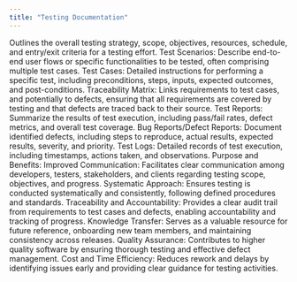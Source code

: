 ```yaml
---
title: "Testing Documentation"
---
```


Outlines the overall testing strategy, scope, objectives, resources, schedule, and entry/exit criteria for a testing effort.
Test Scenarios:
Describe end-to-end user flows or specific functionalities to be tested, often comprising multiple test cases.
Test Cases:
Detailed instructions for performing a specific test, including preconditions, steps, inputs, expected outcomes, and post-conditions.
Traceability Matrix:
Links requirements to test cases, and potentially to defects, ensuring that all requirements are covered by testing and that defects are traced back to their source.
Test Reports:
Summarize the results of test execution, including pass/fail rates, defect metrics, and overall test coverage.
Bug Reports/Defect Reports:
Document identified defects, including steps to reproduce, actual results, expected results, severity, and priority.
Test Logs:
Detailed records of test execution, including timestamps, actions taken, and observations.
Purpose and Benefits:
Improved Communication:
Facilitates clear communication among developers, testers, stakeholders, and clients regarding testing scope, objectives, and progress.
Systematic Approach:
Ensures testing is conducted systematically and consistently, following defined procedures and standards.
Traceability and Accountability:
Provides a clear audit trail from requirements to test cases and defects, enabling accountability and tracking of progress.
Knowledge Transfer:
Serves as a valuable resource for future reference, onboarding new team members, and maintaining consistency across releases.
Quality Assurance:
Contributes to higher quality software by ensuring thorough testing and effective defect management.
Cost and Time Efficiency:
Reduces rework and delays by identifying issues early and providing clear guidance for testing activities.